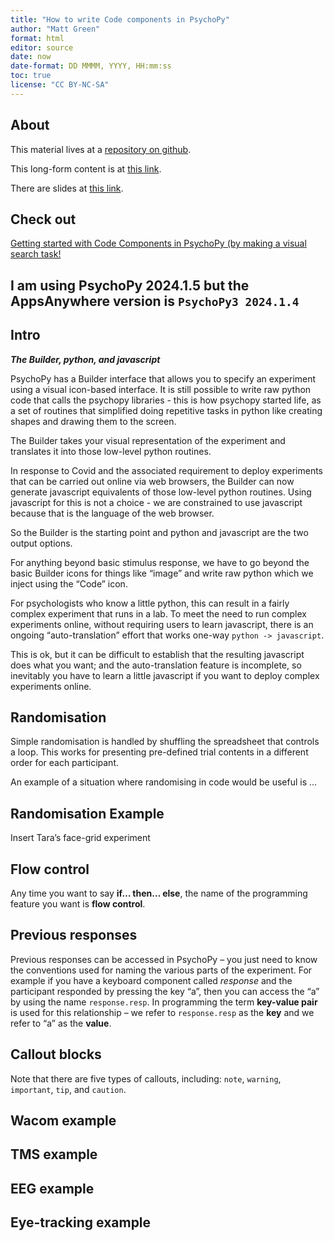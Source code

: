 ```yaml
---
title: "How to write Code components in PsychoPy"
author: "Matt Green"
format: html
editor: source
date: now
date-format: DD MMMM, YYYY, HH:mm:ss
toc: true
license: "CC BY-NC-SA"
---
```


## About

This material lives at a [repository on github](https://github.com/mjgreen/coding-psychopy-2024){target="_blank"}.

This long-form content is at [this link](https://mjgreen.github.io/coding-psychopy-2024/){target="_blank"}.

There are slides at [this link](https://mjgreen.github.io/coding-psychopy-2024/slides.html){target="_blank"}.

## Check out

[Getting started with Code Components in PsychoPy (by making a visual search task!](https://youtu.be/0dJgLf7BxbE)

## I am using PsychoPy 2024.1.5 but the AppsAnywhere version is `PsychoPy3 2024.1.4`

## Intro

***The Builder, python, and javascript***

PsychoPy has a Builder interface that allows you to specify an experiment using a visual icon-based interface. It is still possible to write raw python code that calls the psychopy libraries - this is how psychopy started life, as a set of routines that simplified doing repetitive tasks in python like creating shapes and drawing them to the screen.

The Builder takes your visual representation of the experiment and translates it into those low-level python routines.

In response to Covid and the associated requirement to deploy experiments that can be carried out online via web browsers, the Builder can now generate javascript equivalents of those low-level python routines. Using javascript for this is not a choice - we are constrained to use javascript because that is the language of the web browser. 

So the Builder is the starting point and python and javascript are the two output options.

For anything beyond basic stimulus response, we have to go beyond the basic Builder icons for things like "image" and write raw python which we inject using the "Code" icon.

For psychologists who know a little python, this can result in a fairly complex experiment that runs in a lab. To meet the need to run complex experiments online, without requiring users to learn javascript, there is an ongoing "auto-translation" effort that works one-way `python -> javascript`. 

This is ok, but it can be difficult to establish that the resulting javascript does what you want; and the auto-translation feature is incomplete, so inevitably you have to learn a little javascript if you want to deploy complex experiments online.

## Randomisation

Simple randomisation is handled by shuffling the spreadsheet that controls a loop. This works for presenting pre-defined trial contents in a different order for each participant.

An example of a situation where randomising in code would be useful is ...

::: {.callout-note}
## Randomisation Example
Insert Tara's face-grid experiment
:::

## Flow control 

Any time you want to say **if... then... else**, the name of the programming feature you want is **flow control**.

## Previous responses

Previous responses can be accessed in PsychoPy -- you just need to know the conventions used for naming the various parts of the experiment. For example if you have a keyboard component called *response* and the participant responded by pressing the key "a", then you can access the "a" by using the name `response.resp`. In programming the term **key-value pair** is used for this relationship -- we refer to `response.resp` as the **key** and we refer to "a" as the **value**.

## Callout blocks {.appendix}

::: {.callout-note}
Note that there are five types of callouts, including:
`note`, `warning`, `important`, `tip`, and `caution`.
:::

## Wacom example

## TMS example

## EEG example

## Eye-tracking example

